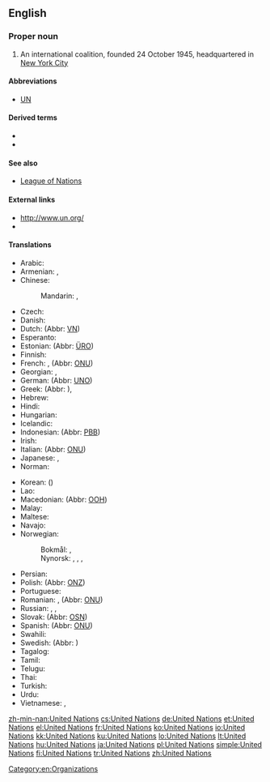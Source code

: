 ==English==
{{wikipedia}}

===Proper noun===
{{en-proper noun|head=[[united|United]] [[nations|Nations]]}}

# An international coalition, founded 24 October 1945, headquartered in [[w:New York City|New York City]]

====Abbreviations====
* [[UN]]

====Derived terms====
* {{l|en|United Nations General Assembly}}
* {{l|en|United Nations Economic and Social Council}}

====See also====
* [[League of Nations]]

====External links====
* [http://www.un.org/ http://www.un.org/]
* {{pedialite}}

====Translations====
{{trans-top|international coalition}}
* Arabic: {{t|ar|اَلْأُمَم اَلْمُتَّحِدَة|f-p}}
* Armenian: {{t|hy|Միավորված ազգերի կազմակերպություն}}, {{t+|hy|ՄԱԿ}}
* Chinese:
*: Mandarin: {{t+|cmn|聯合國|sc=Hani}}, {{t+|cmn|联合国|tr=Liánhéguó|sc=Hani}}
* Czech: {{t+|cs|Organizace spojených národů|f}}
* Danish: {{t|da|De Forenede Nationer|c-p}}
* Dutch: {{t-check|nl|Verenigde naties|f-p}} (Abbr: [[VN]])
* Esperanto: {{t|eo|Unuiĝintaj Nacioj}}
* Estonian: {{t-check|et|Ühinenud Rahvaste Organisatsioon}} (Abbr: [[ÜRO]])
* Finnish: {{t+|fi|Yhdistyneet kansakunnat}}
* French: {{t+check|fr|Organisation des Nations Unies|f}}, {{t-check|fr|Nations unies|f-p}} (Abbr: [[ONU]])
* Georgian: {{t|ka|გაერთიანებული ერების ორგანიზაცია}}, {{t|ka|გაერო}}
* German: {{t+check|de|Vereinte Nationen|f-p}} (Abbr: [[UNO]])
* Greek: {{t+|el|Οργανισμός Ηνωμένων Εθνών|m}} (Abbr: {{t+|el|ΟΗΕ|m}}), {{qualifier|rare}} {{t+|el|Ηνωμένα Έθνη|n-p}}
* Hebrew: {{t|he|האומות המאוחדות|sc=Hebr}}
* Hindi: {{t|hi|संयुक्त राष्ट्र|tr=sanyukta rāṣṭra}}
* Hungarian: {{t+|hu|Egyesült Nemzetek Szervezete}}
* Icelandic: {{t|is|Sameinuðu þjóðirnar|f-p}}
* Indonesian: {{t+check|id|Perserikatan Bangsa-Bangsa}} (Abbr: [[PBB]])
* Irish: {{t|ga|Náisiúin Aontaithe|m-p}}
* Italian: {{t-check|it|Nazioni Unite|f-p}} (Abbr: [[ONU#Italian|ONU]])
* Japanese: {{t+|ja|国際連合|tr=こくさいれんごう, Kokusai-rengō}}, {{t+|ja|国連|tr=こくれん, Kokuren}}
* Norman: {{t|nrf|Nâtions Unnies|f-p|alt=Les Nâtions Unnies}}
{{trans-mid}}
* Korean: {{t|ko|국제 연합|tr=Gukje Yeonhap|sc=Hang}} ({{t+|ko|國際聯合|sc=Hani}})
* Lao: {{t+|lo|ສະຫະປະຊາຊາດ |sc=Laoo}}
* Macedonian: {{t|mk|Организација на Обединетите Нации|tr=Organizácija na Obedinétite Nácii}} (Abbr: [[ООН]])
* Malay: {{t|ms|Pertubuhan Bangsa-Bangsa Bersatu}}
* Maltese: {{t|mt|Il-Ġnus Maqgħuda}}
* Navajo: {{t|nv|Nahasdzáán Bikáaʼgi Kéyah Naaznilgo Ałhidadiidzooígíí}}
* Norwegian:
*: Bokmål: {{t|nb|FN}}, {{t|nb|De forente nasjoner}}
*: Nynorsk: {{t|nn|FN}}, {{t|nn|De forente nasjoner}}, {{t|nn|SN}}, {{t|nn|Dei sameinte nasjonane}}
* Persian: {{t+|fa|سازمان ملل متّحد|tr=sāzmāne melale mottahed}}
* Polish: {{t+check|pl|Organizacja Narodów Zjednoczonych|f}} (Abbr: [[ONZ]])
* Portuguese: {{t|pt|Nações Unidas|f-p}}
* Romanian: {{t-check|ro|Organizația Națiunilor Unite|f}}, {{t-check|ro|Națiunile Unite|f-p|f}} (Abbr: [[ONU]])
* Russian: {{t|ru|Объединённые На́ции|f-p}}, {{t+|ru|Организа́ция Объединённых На́ций|f}}, {{t+|ru|ОО́Н|f}}
* Slovak: {{t-check|sk|Organizácia Spojených Národov|f}} (Abbr: [[OSN]])
* Spanish: {{t+check|es|Naciones Unidas|f-p}} (Abbr: [[ONU]])
* Swahili: {{t|sw|Umoja wa Mataifa}}
* Swedish: {{t|sv|Förenta nationerna|c-p}} (Abbr: {{t+|sv|FN}})
* Tagalog: {{t|tl|Samahan ng mga Nagkakaisang Bansa}}
* Tamil: {{t|ta|ஐக்கிய நாடுகள் அவை|tr=aikkiya nāṭukaḷ avai|sc=Taml}}
* Telugu: {{t+|te|ఐక్యరాజ్యసమితి}}
* Thai: {{t|th|สหประชาชาติ|tr=sà-hà- bprà-chaa châat}}
* Turkish: {{t+|tr|Birleşmiş Milletler}}
* Urdu: {{t|ur|اقوام متحدہ}}
* Vietnamese: {{t+|vi|Liên Hiệp Quốc}}, {{t+|vi|LHQ}}
{{trans-bottom}}

[[Category:en:Organizations]]

[[zh-min-nan:United Nations]]
[[cs:United Nations]]
[[de:United Nations]]
[[et:United Nations]]
[[el:United Nations]]
[[fr:United Nations]]
[[ko:United Nations]]
[[io:United Nations]]
[[kk:United Nations]]
[[ku:United Nations]]
[[lo:United Nations]]
[[lt:United Nations]]
[[hu:United Nations]]
[[ja:United Nations]]
[[pl:United Nations]]
[[simple:United Nations]]
[[fi:United Nations]]
[[tr:United Nations]]
[[zh:United Nations]]